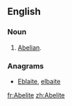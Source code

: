 {{also|abelite}}
==English==

===Noun===
{{en-noun}}

# {{label|en|history|ecclesiastical}} [[Abelian]].

===Anagrams===
* [[Eblaite#English|Eblaite]], [[elbaite#English|elbaite]]

[[fr:Abelite]]
[[zh:Abelite]]